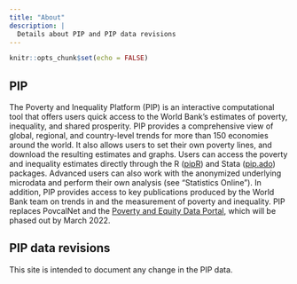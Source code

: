 ```yaml
---
title: "About"
description: |
  Details about PIP and PIP data revisions
---
```


```r
knitr::opts_chunk$set(echo = FALSE)
```

## PIP

The Poverty and Inequality Platform (PIP) is an interactive computational tool
that offers users quick access to the World Bank's estimates of poverty,
inequality, and shared prosperity. PIP provides a comprehensive view of global,
regional, and country-level trends for more than 150 economies around the world.
It also allows users to set their own poverty lines, and download the resulting
estimates and graphs. Users can access the poverty and inequality estimates
directly through the R ([pipR](https://github.com/worldbank/pipr)) and Stata
([pip.ado](https://github.com/worldbank/pip)) packages. Advanced users can also
work with the anonymized underlying microdata and perform their own analysis
(see "Statistics Online"). In addition, PIP provides access to key publications
produced by the World Bank team on trends in and the measurement of poverty and
inequality. PIP replaces PovcalNet and the [Poverty and Equity Data
Portal](https://povertydata.worldbank.org/poverty/home/), which will be phased
out by March 2022.

## PIP data revisions

This site is intended to document any change in the PIP data.
